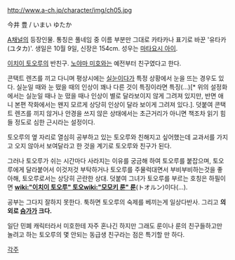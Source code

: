 http://www.a-ch.jp/character/img/ch05.jpg

今井 豊 / いまい ゆたか

[[A채널]]의 등장인물. 통칭은 풀네임 중 이름 부분만 그대로 카타카나 표기로 바꾼 '유타카(ユタカ)'. 생일은 10월 9일, 신장은 154cm. 성우는 [[마타요시 아이]].

[[이치이 토오루]]의 반친구. [[노야마 미호]]와는 예전부터 친구였다고 한다.

콘택트 렌즈를 끼고 다니며 평상시에는 [[실눈]]이다가 특정 상황에서 눈을 뜨는 경우도 있다. 실눈일 때와 눈 떴을 때의 인상이 꽤나 다른 것이 특징이라면 특징(...)[* 위의 설정화에서는 실눈일 때나 눈 떴을 때나 인상이 별로 달라보이지 않게 그려져 있지만, 반면 애니 본편 작화에서는 왠지 모르게 상당히 인상이 달라 보이게 그려져 있다.]. 덧붙여 콘택트 렌즈를 끼지 않거나 안경을 쓰지 않은 상태에서는 초근거리가 아니면 책조차 읽기 힘들 정도로 심한 근시라는 설정이다.

토오루의 옆 자리로 열심히 공부하고 있는 토오루와 친해지고 싶어했는데 교과서를 가지고 오지 않아서 보여달라고 한 것을 계기로 토오루와 친구가 된다.

그러나 토오루가 쉬는 시간마다 사라지는 이유를 궁금해 하여 토오루를 붙잡으며, 토오루에게 달라붙어서 이것저것 부탁하거나 토오루를 주물럭대면서 부비부비하는것을 좋아해, 토오루로서는 상당히 곤란한 상대. 덧붙여 그녀가 토오루를 부르는 호칭은 하필이면 '''[[wiki:"이치이 토오루" 토오]][[wiki:"모모키 룬" 룬]]'''(トオルン)이다(...).

공부는 그다지 잘하지 못한다. 툭하면 토오루의 숙제를 베끼는게 일상다반사. 그리고 '''의외로 [[슴가]]가 크다.'''

일단 민폐 캐릭터라서 미호한테 자주 혼나긴 하지만 그래도 룬이나 룬의 친구들하고만 놀려고 하는 토오루의 몇 안되는 동급생 친구라는 점은 특기할 만 하다.

[[각주]]
